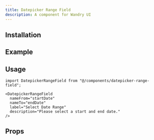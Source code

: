 ```yaml
---
title: Datepicker Range Field
description: A component for Wandry UI
---
```


## Installation

<CodeBlockCommand
  __pnpm__="pnpm dlx shadcn@latest add https://ui.wandry.com.ua/r/datepicker-range-field.json"
  __npm__="npx shadcn@latest add https://ui.wandry.com.ua/r/datepicker-range-field.json"
  __bun__="bunx --bun shadcn@latest add https://ui.wandry.com.ua/r/datepicker-range-field.json"
  __yarn__="yarn dlx shadcn@latest add https://ui.wandry.com.ua/r/datepicker-range-field.json"
/>

## Example

<ComponentPreview
  src="/registry/examples/datepicker-range-field-demo.tsx"
  name="datepicker-range-field-demo"
  description="A component for Wandry UI"
  align="center"
/>

## Usage

```tsx
import DatepickerRangeField from "@/components/datepicker-range-field";
```

```tsx
<DatepickerRangeField
  nameFrom="startDate"
  nameTo="endDate"
  label="Select Date Range"
  description="Please select a start and end date."
/>
```

## Props

<AutoTypeTable
  path="registry/wandry-ui/datepicker-range-field.tsx"
  name="DatepickerRangeFieldProps"
/>
